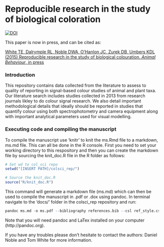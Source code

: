 # Reproducible research in the study of biological coloration

[![DOI](https://zenodo.org/badge/doi/10.5281/zenodo.16949.svg)](http://dx.doi.org/10.5281/zenodo.16949)

This paper is now in press, and can be cited as:

[White TE, Dalrymple RL, Noble DWA, O’Hanlon JC, Zurek DB, Umbers KDL (2015) Reproducible research in the study of biological colouration. *Animal Behaviour*, in press](http://dx.doi.org/10.1016/j.anbehav.2015.05.007)

### Introduction
This repository contains data collected from the literature to assess to quality of reporting in signal-based colour studies of animal and plant taxa. Our literature search includes studies collected in 2013 from research journals likley to do colour signal research. We also detail important methodological details that ideally should be reported in studies that quantify colour using both spectrophotometry and camera equipment along with important analytical parameters used for visual modelling. 

### Executing code and compiling the manuscript

To compile the manuscript use 'knitr' to knit the ms.Rmd file to a markdown, ms.md file. This can all be done in the R console. First you need to set your working directory to this respository and then you can create the markdown file by sourcing the knit_doc.R file in the R folder as follows:

```r
# Set wd to col_sci repo
setwd("[INSERT PATH]/colsci_rep/")

# Source the knit_doc.R
source("R/knit_doc.R")
```

This command will generate a markdown file (ms.md) which can then be used to compile the manuscript in .pdf or .dox using pandoc. In terminal navigate to the 'docs/' folder in the colsci_rep repository and run:

```r
pandoc ms.md -o ms.pdf --bibliography references.bib --csl ref_style.csl -H ms.sty
```

Note that you will need pandoc and LaTex installed on your computer (http://pandoc.org).

If you have any troubles please don't hesitate to contact the authors: Daniel Noble and Tom White for more information.